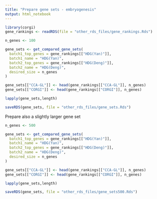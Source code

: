 ```yaml
---
title: "Prepare gene sets - embryogenesis"
output: html_notebook
---
```



```r
library(corgi)
gene_rankings <- readRDS(file = "other_rds_files/gene_rankings.Rds")

n_genes <- 100

gene_sets <- get_compared_gene_sets(
  batch1_top_genes = gene_rankings[["HDG(Yan)"]],
  batch1_name = "HDG(Yan)",
  batch2_top_genes = gene_rankings[["HDG(Deng)"]],
  batch2_name = "HDG(Deng)",
  desired_size = n_genes
)
```


```r
gene_sets[["CCA-GL"]] <- head(gene_rankings[["CCA-GL"]], n_genes)
gene_sets[["CORGI"]] <- head(gene_rankings[["CORGI"]], n_genes)

lapply(gene_sets,length)

```


```r
saveRDS(gene_sets, file = "other_rds_files/gene_sets.Rds")
```


Prepare also a slightly larger gene set


```r
n_genes <- 500

gene_sets <- get_compared_gene_sets(
  batch1_top_genes = gene_rankings[["HDG(Yan)"]],
  batch1_name = "HDG(Yan)",
  batch2_top_genes = gene_rankings[["HDG(Deng)"]],
  batch2_name = "HDG(Deng)",
  desired_size = n_genes
)
```


```r
gene_sets[["CCA-GL"]] <- head(gene_rankings[["CCA-GL"]], n_genes)
gene_sets[["CORGI"]] <- head(gene_rankings[["CORGI"]], n_genes)

lapply(gene_sets,length)
```


```r
saveRDS(gene_sets, file = "other_rds_files/gene_sets500.Rds")
```

